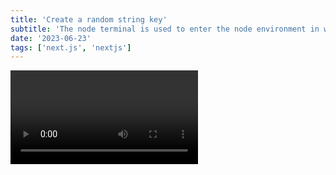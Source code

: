 ---
title: 'Create a random string key'
subtitle: 'The node terminal is used to enter the node environment in which you can write a bunch of Javascript.'
date: '2023-06-23'
tags: ['next.js', 'nextjs']
---

<Video id='6h649f2fB9Q' />

Type node in the terminal to enter the node environment

Enter

```js
const randomString = require('crypto').randomBytes(16).toString('hex');

console.log(randomString);
```

You can enter 32 or 64 to make a larger string value
